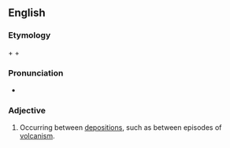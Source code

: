 ==English==
===Etymology===

{{en-term|inter-}} + {{en-term|deposition}} + {{en-term|al}}
===Pronunciation===
*{{IPA|ɪntɚˌdɛpəˈzɪʃənɔl}}

===Adjective===
{{en-adj|-}}

# {{geology}} Occurring between [[deposition]]s, such as between episodes of [[volcanism]].
